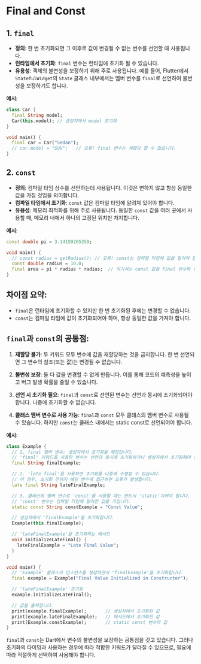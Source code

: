 # Final and Const

## 1. `final`

- **정의**: 한 번 초기화되면 그 이후로 값이 변경될 수 없는 변수를 선언할 때 사용됩니다. 
- **런타임에서 초기화**: `final` 변수는 런타임에 초기화 될 수 있습니다.
- **유용성**: 객체의 불변성을 보장하기 위해 주로 사용됩니다. 예를 들어, Flutter에서 `StatefulWidget`의 `State` 클래스 내부에서는 멤버 변수를 `final`로 선언하여 불변성을 보장하기도 합니다.

**예시**:

```dart
class Car {
  final String model;
  Car(this.model); // 생성자에서 model 초기화
}

void main() {
  final car = Car("Sedan");
  // car.model = "SUV";   // 오류! final 변수는 재할당 할 수 없습니다.
}
```

## 2. `const`

- **정의**: 컴파일 타임 상수를 선언하는데 사용됩니다. 이것은 변하지 않고 항상 동일한 값을 가질 것임을 의미합니다.
- **컴파일 타임에서 초기화**: `const` 값은 컴파일 타임에 알려져 있어야 합니다.
- **유용성**: 메모리 최적화를 위해 주로 사용됩니다. 동일한 `const` 값을 여러 곳에서 사용할 때, 메모리 내에서 하나의 고정된 위치만 차지합니다.

**예시**:

```dart
const double pi = 3.14159265359;

void main() {
  // const radius = getRadius(); // 오류! const는 컴파일 타임에 값을 알아야 합니다.
  const double radius = 10.0;
  final area = pi * radius * radius;  // 여기서는 const 값을 final 변수와 함께 사용할 수 있습니다.
}
```

## 차이점 요약:

- `final`은 런타임에 초기화할 수 있지만 한 번 초기화된 후에는 변경할 수 없습니다.
- `const`는 컴파일 타임에 값이 초기화되어야 하며, 항상 동일한 값을 가져야 합니다.

## `final`과 `const`의 공통점:

1. **재할당 불가**: 두 키워드 모두 변수에 값을 재할당하는 것을 금지합니다. 한 번 선언되면 그 변수의 참조(또는 값)는 변경될 수 없습니다.

2. **불변성 보장**: 둘 다 값을 변경할 수 없게 만듭니다. 이를 통해 코드의 예측성을 높이고 버그 발생 확률을 줄일 수 있습니다.

3. **선언 시 초기화 필요**: `final`과 `const`로 선언된 변수는 선언과 동시에 초기화되어야 합니다. 나중에 초기화할 수 없습니다.

4. **클래스 멤버 변수로 사용 가능**: `final`과 `const` 모두 클래스의 멤버 변수로 사용될 수 있습니다. 하지만 `const`는 클래스 내에서는 static const로 선언되어야 합니다.

**예시**:

```dart
class Example {
  // 1. final 멤버 변수: 생성자에서 초기화될 예정입니다.
  // 'final' 키워드를 사용한 변수는 선언과 동시에 초기화하거나 생성자에서 초기화해야 합니다.
  final String finalExample;

  // 2. 'late final'을 사용하면 초기화를 나중에 수행할 수 있습니다.
  // 이 경우, 초기화 전까지 해당 변수에 접근하면 오류가 발생합니다.
  late final String lateFinalExample;

  // 3. 클래스의 멤버 변수로 'const'를 사용할 때는 반드시 'static'이어야 합니다.
  // 'const' 변수는 컴파일 타임에 알려진 값을 가집니다.
  static const String constExample = "Const Value";

  // 생성자에서 'finalExample'을 초기화합니다.
  Example(this.finalExample);

  // 'lateFinalExample'을 초기화하는 메서드
  void initializeLateFinal() {
    lateFinalExample = "Late Final Value";
  }
}

void main() {
  // 'Example' 클래스의 인스턴스를 생성하면서 'finalExample'을 초기화합니다.
  final example = Example("Final Value Initialized in Constructor");

  // 'lateFinalExample' 초기화
  example.initializeLateFinal();

  // 값을 출력합니다.
  print(example.finalExample);       // 생성자에서 초기화된 값
  print(example.lateFinalExample);   // 메서드에서 초기화된 값
  print(Example.constExample);       // static const 변수의 값
}
```

`final`과 `const`는 Dart에서 변수의 불변성을 보장하는 공통점을 갖고 있습니다. 그러나 초기화의 타이밍과 사용하는 경우에 따라 적합한 키워드가 달라질 수 있으므로, 필요에 따라 적절하게 선택하여 사용해야 합니다.